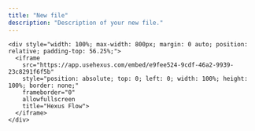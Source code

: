 ```yaml
---
title: "New file"
description: "Description of your new file."
---
```


```
<div style="width: 100%; max-width: 800px; margin: 0 auto; position: relative; padding-top: 56.25%;">  
  <iframe 
    src="https://app.usehexus.com/embed/e9fee524-9cdf-46a2-9939-23c8291f6f5b" 
    style="position: absolute; top: 0; left: 0; width: 100%; height: 100%; border: none;" 
    frameborder="0" 
    allowfullscreen 
    title="Hexus Flow">
  </iframe>
</div>
```

<div style="width: 100%; max-width: 800px; margin: 0 auto; position: relative; padding-top: 56.25%;" />